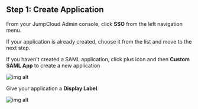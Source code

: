 ## Step 1: Create Application

From your JumpCloud Admin console, click **SSO** from the left navigation menu.

If your application is already created, choose it from the list and move to the next step.

If you haven't created a SAML application, click plus icon and then **Custom SAML App** to create a new application

![img alt](https://cdn.boxyhq.com/docs/sso/providers/jumpcloud/1.png)

Give your application a **Display Label**.

![img alt](https://cdn.boxyhq.com/docs/sso/providers/jumpcloud/2.png)

<Footer />
